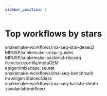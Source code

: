 ```yaml
---
sidebar_position: 1
---
```




# Top workflows by stars

<Columns>
  <!-- COLUMN 1 -->
  <Column className="text--left">
    <WfCard
      update="2025-01-01"
      description="RNA-seq workflow using STAR and DESeq2."
      >snakemake-workflows/rna-seq-star-deseq2</WfCard>
    <div className={styles.spacing}></div>
    <WfCard
      update="2025-01-01"
      description="A Snakemake workflow for the design of small guide RNAs (sgRNAs) for CRISPR applications."
      >MPUSP/snakemake-crispr-guides</WfCard>
    <div className={styles.spacing}></div>
    <WfCard
      update="2025-01-01"
      description="Bacterial-Riboseq: A Snakemake workflow for the analysis of riboseq data in bacteria."
      >MPUSP/snakemake-bacterial-riboseq</WfCard>
    <div className={styles.spacing}></div>
  </Column>
  <!-- COLUMN 2 -->
  <Column className="text--left">
    <WfCard
      update="2025-01-01"
      description="An easy-to-use workflow for generating context specific genome-scale metabolic models and predicting metabolic interactions within microbial communities directly from metagenomic data."
      >franciscozorrilla/metaGEM</WfCard>
    <div className={styles.spacing}></div>
    <WfCard
      update="2025-01-01"
      description="A Snakemake workflow and MrBiomics module for performing perturbation analyses of pooled (multimodal) CRISPR screens with sc/snRNA-seq read-out (scCRISPR-seq) powered by the R package Seurats method Mixscape."
      >epigen/mixscape_seurat</WfCard>
    <div className={styles.spacing}></div>
    <WfCard
      update="2025-01-01"
      description="A snakemake workflow for benchmarking variant calling approaches with Genome in a Bottle (GIAB), CHM (syndip) or other custom datasets."
      >snakemake-workflows/dna-seq-benchmark</WfCard>
    <div className={styles.spacing}></div>
  </Column>
  <!-- COLUMN 3 -->
  <Column className="text--left">
    <WfCard
      update="2025-01-01"
      description="Make colorful identity heatmaps of genomic sequence."
      >mrvollger/StainedGlass</WfCard>
    <div className={styles.spacing}></div>
    <WfCard
      update="2025-01-01"
      description="A Snakemake workflow for differential expression analysis of RNA-seq data with Kallisto and Sleuth."
      >snakemake-workflows/rna-seq-kallisto-sleuth</WfCard>
    <div className={styles.spacing}></div>
    <WfCard
      update="2025-01-01"
      description="Snakemake workflow for the mapping and quantification of miRNAs and isomiRs from miRNA-Seq libraries."
      >zavolanlab/mirflowz</WfCard>
    <div className={styles.spacing}></div>
  </Column>
</Columns>
